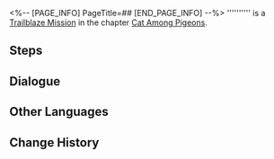 <%-- [PAGE_INFO]
PageTitle=##
[END_PAGE_INFO] --%>
{{Stub|Dialogue.}}
{{Mission Infobox
|id            = 1031002
|title         = 
|image         = <!--Mission .png-->
|type          = Trailblaze
|event_name    = 
|chapter       = Cat Among Pigeons
|requirements  = [[Trailblaze Mission]] ''[[The Devil in Velvet]]'' completed
|summary       = <!--official mission summary from Fate's Atlas-->
|characters    = Trailblazer
|startLocation = [[<!--starting world-->]] - [[<!--starting area-->]]
|world         = <!--starting world-->
|area          = <!--starting area-->
|prev          = The Devil in Velvet
|next          = 
|rewards       = 
}}
'''''''''' is a [[Trailblaze Mission]] in the chapter [[Cat Among Pigeons]].

==Steps==


<!--
==Gameplay Notes==

--><!--
==Trial Character==

-->
==Dialogue==
{{Stub Dialogue}}
{{Dialogue Start}}
:{{tx}}
{{Dialogue End}}

==Other Languages==
{{Other Languages
|en   = 
|zhs  = 
|zht  = 
|ja   = 
|ko   = 
|es   = 
|fr   = 
|ru   = 
|th   = 
|vi   = 
|de   = 
|id   = 
|pt   = 
}}

==Change History==
{{Change History|2.1}}
